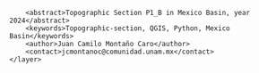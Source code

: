 <?xml version="1.0" encoding="UTF-8"?>
<qgis>
    <layer>
        <title>P1_B</title>
        <abstract>Topographic Section P1_B in Mexico Basin, year 2024</abstract>
        <keywords>Topographic-section, QGIS, Python, Mexico Basin</keywords>
        <author>Juan Camilo Montaño Caro</author>
        <contact>jcmontanoc@comunidad.unam.mx</contact>
    </layer>
</qgis>
